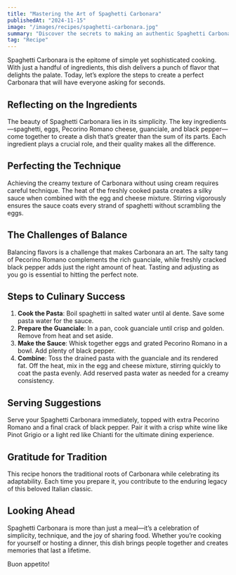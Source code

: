 ```yaml
---
title: "Mastering the Art of Spaghetti Carbonara"
publishedAt: "2024-11-15"
image: "/images/recipes/spaghetti-carbonara.jpg"
summary: "Discover the secrets to making an authentic Spaghetti Carbonara, a classic Italian dish that's creamy, savory, and incredibly satisfying."
tag: "Recipe"
---
```


Spaghetti Carbonara is the epitome of simple yet sophisticated cooking. With just a handful of ingredients, this dish delivers a punch of flavor that delights the palate. Today, let’s explore the steps to create a perfect Carbonara that will have everyone asking for seconds.

## Reflecting on the Ingredients

The beauty of Spaghetti Carbonara lies in its simplicity. The key ingredients—spaghetti, eggs, Pecorino Romano cheese, guanciale, and black pepper—come together to create a dish that’s greater than the sum of its parts. Each ingredient plays a crucial role, and their quality makes all the difference.

## Perfecting the Technique

Achieving the creamy texture of Carbonara without using cream requires careful technique. The heat of the freshly cooked pasta creates a silky sauce when combined with the egg and cheese mixture. Stirring vigorously ensures the sauce coats every strand of spaghetti without scrambling the eggs.

## The Challenges of Balance

Balancing flavors is a challenge that makes Carbonara an art. The salty tang of Pecorino Romano complements the rich guanciale, while freshly cracked black pepper adds just the right amount of heat. Tasting and adjusting as you go is essential to hitting the perfect note.

## Steps to Culinary Success

1. **Cook the Pasta**: Boil spaghetti in salted water until al dente. Save some pasta water for the sauce.
2. **Prepare the Guanciale**: In a pan, cook guanciale until crisp and golden. Remove from heat and set aside.
3. **Make the Sauce**: Whisk together eggs and grated Pecorino Romano in a bowl. Add plenty of black pepper.
4. **Combine**: Toss the drained pasta with the guanciale and its rendered fat. Off the heat, mix in the egg and cheese mixture, stirring quickly to coat the pasta evenly. Add reserved pasta water as needed for a creamy consistency.

## Serving Suggestions

Serve your Spaghetti Carbonara immediately, topped with extra Pecorino Romano and a final crack of black pepper. Pair it with a crisp white wine like Pinot Grigio or a light red like Chianti for the ultimate dining experience.

## Gratitude for Tradition

This recipe honors the traditional roots of Carbonara while celebrating its adaptability. Each time you prepare it, you contribute to the enduring legacy of this beloved Italian classic.

## Looking Ahead

Spaghetti Carbonara is more than just a meal—it’s a celebration of simplicity, technique, and the joy of sharing food. Whether you’re cooking for yourself or hosting a dinner, this dish brings people together and creates memories that last a lifetime.

Buon appetito!